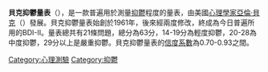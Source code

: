 {{medical}}
{{Psychology}}
'''貝克抑鬱量表'''（{{lang-en|BDI, Beck Depression Inventory}}），是一款普遍用於測量[[抑鬱|抑鬱]]程度的量表，由美國[[心理學家|心理學家]][[亞倫·貝克|亞倫·貝克]]（{{lang|en|Aaron T. Beck}}）發展。貝克抑鬱量表始創於1961年，後來經兩度修改，終成為今日普遍所用的BDI-II。量表總共有21條問題，總分為63分，14-19分為輕度抑鬱，20-28為中度抑鬱，29分以上是嚴重抑鬱。貝克抑鬱量表的[[信度|信度系數]]為0.70-0.93之間。

[[Category:心理測驗|Category:心理測驗]]
[[Category:抑鬱|Category:抑鬱]]